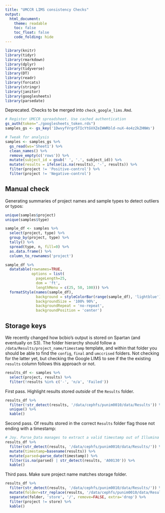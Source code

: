 ```yaml
---
title: "UMCCR LIMS consistency Checks"
output:
  html_document:
    theme: readable
    toc: false
    toc_float: false
    code_folding: hide
---
```


```r
library(knitr)
library(tidyr)
library(rmarkdown)
library(dplyr)
library(tidyverse)
library(DT)
library(readr)
library(forcats)
library(stringr)
library(janitor)
library(googlesheets)
library(parsedate)
```

Deprecated. Checks to be merged into `check_google_lims.Rmd`. 

```r
# Register UMCCR spreadsheet. Use cached authentication
gs_auth(token="./googlesheets_token.rds")
samples_gs <- gs_key('1DwvyfVrgr5TIcYtGVXZeIWWRbld-nuX-4o4z2kZHNWs')

# Tweak for analysis
samples <- samples_gs %>%
  gs_read(ws='Sheet1') %>%
  clean_names() %>%
  remove_empty(c('rows')) %>%
  mutate(subject_id = gsub(' ', '.', subject_id)) %>%
  mutate(results = ifelse(is.na(results), '-', results)) %>%
  filter(project != 'Positive-control') %>%
  filter(project != 'Negative-control')
```

## Manual check

Generating summaries of project names and sample types to detect outliers or typos:

```r
unique(samples$project)
unique(samples$type)

sample_df <- samples %>%
  select(project, type) %>%
  group_by(project, type) %>%
  tally() %>%
  spread(type, n, fill=0) %>%
  as.data.frame() %>%
  column_to_rownames('project')

sample_df %>%
  datatable(rownames=TRUE, 
            options = list(
              pageLength=25,
              dom = 'ft',
              lengthMenu = c(25, 50, 100))) %>%
  formatStyle(names(sample_df),
              background = styleColorBar(range(sample_df), 'lightblue'),
              backgroundSize = '100% 90%',
              backgroundRepeat = 'no-repeat',
              backgroundPosition = 'center')
```

## Storage keys

We recently changed how bcbio's output is stored on Spartan (and eventually on S3). The folder hierarchy should follow a `/data/Results/project_name/timestamp` template, and within that folder you should be able to find the `config`, `final` and `umccrised` folders. Not checking for the latter yet, but checking the Google LIMS to see if the the existing `results` column follows this approach or not.

```r
results_df <- samples %>%
  select(project, results) %>%
  filter(!results %in% c('-', 'n/a', 'Failed'))
```

First pass. Highlight results stored _outside_ of the `Results` folder.

```r
results_df %>%
  filter(!str_detect(results, '/data/cephfs/punim0010/data/Results')) %>%
  unique() %>%
  kable()
```

Second pass. Of results stored in the correct `Results` folder flag those not ending with a timestamp:

```r
# Joy. Parse_Data manages to extract a valid timestamp out of Illumina directories. 
results_df %>%
  filter(str_detect(results, '/data/cephfs/punim0010/data/Results/')) %>%
  mutate(timestamp=basename(results)) %>%
  mutate(parsed=parse_date(timestamp)) %>%
  filter(is.na(parsed) | str_detect(results, 'A00130')) %>%
  kable()
```

Third pass. Make sure project name matches storage folder.

```r
results_df %>%
  filter(str_detect(results, '/data/cephfs/punim0010/data/Results/')) %>%
  mutate(folder=str_replace(results, '/data/cephfs/punim0010/data/Results/', '')) %>%
  separate(folder, 'store', '/', remove=FALSE, extra='drop') %>%
  filter(project != store) %>%
  kable()
```

